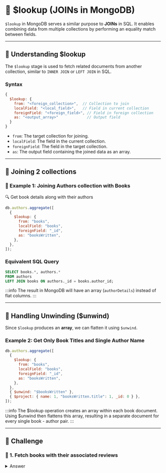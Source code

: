 # 👐 $lookup (JOINs in MongoDB)

`$lookup` in MongoDB serves a similar purpose to **JOINs** in SQL. It enables combining data from multiple collections by performing an equality match between fields.

---

## **🔹 Understanding $lookup**

The `$lookup` stage is used to fetch related documents from another collection, similar to `INNER JOIN` or `LEFT JOIN` in SQL.

### **Syntax**

```js
{
  $lookup: {
    from: "<foreign_collection>",  // Collection to join
    localField: "<local_field>",   // Field in current collection
    foreignField: "<foreign_field>", // Field in foreign collection
    as: "<output_array>"             // Output field
  }
}
```

- `from`: The target collection for joining.
- `localField`: The field in the current collection.
- `foreignField`: The field in the target collection.
- `as`: The output field containing the joined data as an array.

---

## 🔹 Joining 2 collections

### 👐 Example 1: Joining Authors collection with Books

🔍 Get book details along with their authors

```js
db.authors.aggregate([
  {
    $lookup: {
      from: "books",
      localField: "books",
      foreignField: "_id",
      as: "booksWritten",
    },
  },
]);
```

### **Equivalent SQL Query**

```sql
SELECT books.*, authors.*
FROM authors
LEFT JOIN books ON authors._id = books.author_id;
```

:::info
The result in MongoDB will have an array (`authorDetails`) instead of flat columns.
:::

---

## 🔹 Handling Unwinding ($unwind)

Since `$lookup` produces an **array**, we can flatten it using `$unwind`.

### Example 2: Get Only Book Titles and Single Author Name

```js
db.authors.aggregate([
  {
    $lookup: {
      from: "books",
      localField: "books",
      foreignField: "_id",
      as: "booksWritten",
    },
  },
  { $unwind: "$booksWritten" },
  { $project: { name: 1, "booksWritten.title": 1, _id: 0 } },
]);
```

:::info
The $lookup operation creates an array within each book document. Using $unwind then flattens this array, resulting in a separate document for every single book - author pair.
:::

---

## 👐 Challenge

### 👐 1. Fetch books with their associated reviews

<details>
  <summary>Answer</summary>
    ```js
    db.books.aggregate([
      {
        $lookup:
          {
            from: "reviews",
            localField: "_id",
            foreignField: "bookId",
            as: "reviews"
          }
      }
    ]);
    ```
</details>
